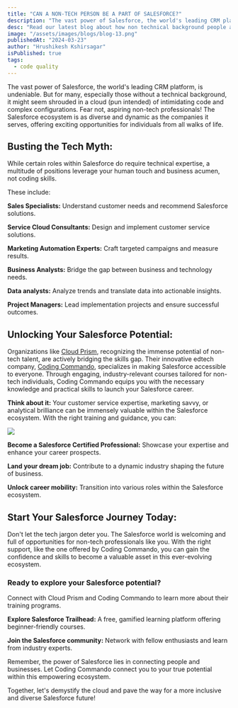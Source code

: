 ```yaml
---
title: "CAN A NON-TECH PERSON BE A PART OF SALESFORCE?"
description: "The vast power of Salesforce, the world's leading CRM platform, is undeniable. But for many, especially those without a technical background, it might seem shrouded in a cloud (pun intended) of intimidating code and complex configurations. Fear not, aspiring non-tech professionals! The [Salesforce](https://www.salesforce.com/in/) ecosystem is as diverse and dynamic as the companies it serves, offering exciting opportunities for individuals from all walks of life."
desc: "Read our latest blog about how non technical background people also learn salesforce CRM and can become a part of salesforce."
image: "/assets/images/blogs/blog-13.png"
publishedAt: "2024-03-23"
author: "Hrushikesh Kshirsagar"
isPublished: true
tags:
  - code quality
---
```


The vast power of Salesforce, the world's leading CRM platform, is undeniable. But for many, especially those without a technical background, it might seem shrouded in a cloud (pun intended) of intimidating code and complex configurations. Fear not, aspiring non-tech professionals! The Salesforce ecosystem is as diverse and dynamic as the companies it serves, offering exciting opportunities for individuals from all walks of life.

## Busting the Tech Myth:

While certain roles within Salesforce do require technical expertise, a multitude of positions leverage your human touch and business acumen, not coding skills.

These include:

**Sales Specialists:** Understand customer needs and recommend Salesforce solutions.

**Service Cloud Consultants:** Design and implement customer service solutions.

**Marketing Automation Experts:** Craft targeted campaigns and measure results.

**Business Analysts:** Bridge the gap between business and technology needs.

**Data analysts:** Analyze trends and translate data into actionable insights.

**Project Managers:** Lead implementation projects and ensure successful outcomes.

## Unlocking Your Salesforce Potential:

Organizations like [Cloud Prism](https://www.cloudprism.in), recognizing the immense potential of non-tech talent, are actively bridging the skills gap. Their innovative edtech company, [Coding Commando](https://codingcommando.in/), specializes in making Salesforce accessible to everyone. Through engaging, industry-relevant courses tailored for non-tech individuals, Coding Commando equips you with the necessary knowledge and practical skills to launch your Salesforce career.

**Think about it:** Your customer service expertise, marketing savvy, or analytical brilliance can be immensely
valuable within the Salesforce ecosystem. With the right training and guidance, you can:

<Image src="/assets/images/blogs/blog-14.png" />

**Become a Salesforce Certified Professional:** Showcase your expertise and enhance your career prospects.

**Land your dream job:** Contribute to a dynamic industry shaping the future of business.

**Unlock career mobility:** Transition into various roles within the Salesforce ecosystem.

## Start Your Salesforce Journey Today:

Don't let the tech jargon deter you. The Salesforce world is welcoming and full of opportunities for non-tech professionals like you. With the right support, like the one offered by Coding Commando, you can gain the confidence and skills to become a valuable asset in this ever-evolving ecosystem.

### Ready to explore your Salesforce potential?

Connect with Cloud Prism and Coding Commando to learn more about their training programs.

**Explore Salesforce Trailhead:** A free, gamified learning platform offering beginner-friendly courses.

**Join the Salesforce community:** Network with fellow enthusiasts and learn from industry experts.

Remember, the power of Salesforce lies in connecting people and businesses. Let Coding Commando connect you to your true potential within this empowering ecosystem.

Together, let's demystify the cloud and pave the way for a more inclusive and diverse Salesforce future!
